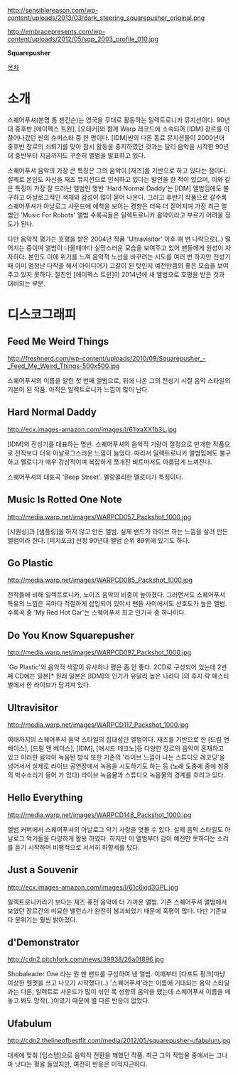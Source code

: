 http://sensiblereason.com/wp-content/uploads/2013/03/dark_steering_squarepusher_original.png

http://embracepresents.com/wp-content/uploads/2012/05/sqp_2003_profile_010.jpg




'''Squarepusher'''




[[목차]]

= 소개 =

스퀘어푸셔(본명 톰 젠킨슨)는 영국을 무대로 활동하는 일렉트로니카 뮤지션이다. 90년대 중후반 [에이펙스 트윈], [오테커]와 함께 Warp 레코드에 소속되어 [IDM] 장르를 이끌어나갔던 씬의 슈퍼스타 중 한 명이다. [IDM]씬의 다른 동료 뮤지션들이 2000년대 중후반 장르의 쇠퇴기를 맞아 잠시 활동을 중지하였던 것과는 달리 음악을 시작한 90년대 중반부터 지금까지도 꾸준히 앨범을 발표하고 있다.

스퀘어푸셔 음악의 가장 큰 특징은 그의 음악이 [재즈]를 기반으로 하고 있다는 점이다. 실제로 본인도 자신을 재즈 뮤지션으로 인식하고 있다는 발언을 한 적이 있으며, 이와 같은 특징이 가장 잘 드러난 앨범인 명반 'Hard Normal Daddy'는 [IDM] 앨범임에도 불구하고 아날로그적인 색채와 감성이 많이 묻어 나온다. 그리고 후반기 작품으로 갈수록 스퀘어푸셔가 아날로그 사운드에 애착을 보이는 경향은 더욱 더 짙어지며 가장 최근 앨범인 'Music For Robots' 앨범 수록곡들은 일렉트로니카 음악이라고 부르기 어려울 정도가 된다.

다만 음악적 평가는 호평을 받은 2004년 작품 'Ultravisitor' 이후 매 번 나락으로(..) 떨어지는 중이며 앨범이 나올때마다 실망스러운 모습을 보여주고 있어 팬들에게 원성이 자자하다. 본인도 이에 위기를 느껴 음악적 노선을 바꾸려는 시도를 여러 번 하지만 전성기때 이미 엄청난 다작을 해서 아이디어가 고갈이 된 탓인지 예전만큼의 좋은 모습을 보여주고 있지 못하다. 절친인 [에이펙스 트윈]이 2014년에 새 앨범으로 호평을 받은 것과 대비되는 부분.

= 디스코그래피 =

== Feed Me Weird Things ==
http://freshnerd.com/wp-content/uploads/2010/09/Squarepusher_-_Feed_Me_Weird_Things-500x500.jpg

스퀘어푸셔의 이름을 알린 첫 번째 앨범으로, 뒤에 나온 그의 전성기 시절 음악 스타일의 기본이 된 작품. 아직은 일렉트로니카 느낌이 많이 난다.

== Hard Normal Daddy ==
http://ecx.images-amazon.com/images/I/61lxaXX1b3L.jpg

[IDM]의 전성기를 대표하는 명반. 스퀘어푸셔의 음악적 기량이 절정으로 만개한 작품으로 전작보다 더욱 아날로그스러운 느낌이 늘었다. 따라서 일렉트로니카 앨범임에도 불구하고 멜로디가 매우 감상적이며 복잡하게 쪼개진 비트마저도 아름답게 느껴진다. 

{{{#!html
<iframe width="560" height="315" src="//www.youtube.com/embed/x0tKmNndImE" frameborder="0" allowfullscreen></iframe>}}}

스퀘어푸셔의 대표곡 'Beep Street'. 멜랑콜리한 멜로디가 특징이다.

== Music Is Rotted One Note ==
http://media.warp.net/images/WARPCD057_Packshot_1000.jpg

[시퀀싱]과 [샘플링]을 하지 않고 만든 앨범. 실제 밴드가 라이브 하는 느낌을 살려 만든 앨범이라 한다. [피치포크] 선정 90년대 앨범 순위 89위에 있기도 하다.

== Go Plastic ==
http://media.warp.net/images/WARPCD085_Packshot_1000.jpg

전작들에 비해 일렉트로니카, 노이즈 음악의 비중이 높아졌다. 그러면서도 스퀘어푸셔 특유의 느낌은 곡마다 적절하게 삽입되어 있어서 팬들 사이에서도 선호도가 높은 앨범. 수록곡 중 'My Red Hot Car'는 스퀘어푸셔 최고 인기곡 중 하나이다.

{{{#!html
<iframe width="560" height="315" src="//www.youtube.com/embed/SqjZUyUtqYs" frameborder="0" allowfullscreen></iframe>
}}}

== Do You Know Squarepusher ==
http://media.warp.net/images/WARPCD097_Packshot_1000.jpg

'Go Plastic'와 음악적 색깔이 유사하나 평은 좀 안 좋다. 2CD로 구성되어 있는데 2번째 CD에는 일본[* 원래 일본은 [IDM]의 인기가 유달리 높은 나라다 ]의 후지 락 페스티벌에서 한 라이브가 담겨져 있다.

== Ultravisitor ==
http://media.warp.net/images/WARPCD117_Packshot_1000.jpg

여태까지의 스퀘어푸셔 음악 스타일의 집대성인 앨범이다. 재즈를 기반으로 한 [드럼 앤 베이스], [드릴 앤 베이스], [IDM], [애시드 테크노]등 다양한 장르의 음악이 혼재하고 있고 이러한 음악이 녹음된 방식 또한 기존의 '라이브 느낌이 나는 스튜디오 레코딩'을 넘어서서 실제로 라이브 공연장에서 녹음을 시도하기도 하는 등 (노래 도중에 중에 청중의 박수소리가 들어 가 있다) 라이브 녹음물과 스튜디오 녹음물의 경계를 흐리고 있다. 

== Hello Everything ==
http://media.warp.net/images/WARPCD148_Packshot_1000.jpg

앨범 커버에서 스퀘어푸셔의 아날로그 악기 사랑을 엿볼 수 있다. 실제 음악 스타일도 아날로그 악기들을 다양하게 활용 하였다. 하지만 이 앨범부터 감이 예전만 못하다는 소리를 듣기 시작하며 비평적으로 서서히 하향세를 탔다. 

== Just a Souvenir ==
http://ecx.images-amazon.com/images/I/61c6xjd3GPL.jpg

일렉트로니카라기 보다는 재즈 퓨전 음악에 더 가까운 앨범. 기존 스퀘어푸셔 앨범에서 보였던 장르간의 미묘한 밸런스가 완전히 붕괴되었기 때문에 혹평이 많다. 다만 기존보다 분위기는 훨씬 밝아졌다.

== d'Demonstrator ==
http://cdn2.pitchfork.com/news/39938/26a0f896.jpg

Shobaleader One 라는 원 맨 밴드를 구성하여 낸 앨범. 이때부터 [다프트 펑크]마냥 이상한 헬멧을 쓰고 나오기 시작했다(..) '스퀘어푸셔'라는 이름에 기대되는 음악 스타일과는 다른, 일렉트로 사운드가 많이 섞인 록 성향의 음악을 했는데 스퀘어푸셔 이름을 떼놓고 봐도 망작(..)이였기 때문에 별 다른 반응이 없었다.

== Ufabulum ==
http://cdn2.thelineofbestfit.com/media/2012/05/squarepusher-ufabulum.jpg

대세에 맞춰 [덥스텝]으로 음악적 전환을 꽤했던 작품. 최근 그의 작업물 중에서는 그나마 낫다는 평을 들었지만, 여전히 반응은 미적지근하다. 






